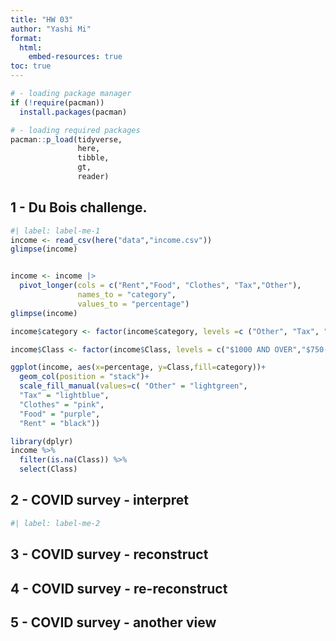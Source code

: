 ```yaml
---
title: "HW 03"
author: "Yashi Mi"
format:
  html:
    embed-resources: true
toc: true
---
```


```r
# - loading package manager
if (!require(pacman))
  install.packages(pacman)

# - loading required packages
pacman::p_load(tidyverse,
               here,
               tibble,
               gt,
               reader)
```

## 1 - Du Bois challenge.

```r
#| label: label-me-1
income <- read_csv(here("data","income.csv"))
glimpse(income)
```

```{}
```

```r
income <- income |>
  pivot_longer(cols = c("Rent","Food", "Clothes", "Tax","Other"),
               names_to = "category",
               values_to = "percentage")
glimpse(income)
```

```r
income$category <- factor(income$category, levels =c ("Other", "Tax", "Clothes", "Food", "Rent"))

income$Class <- factor(income$Class, levels = c("$1000 AND OVER","$750-1000","$500-750","$400-500","$300-400","$200-300","$100-200"))

ggplot(income, aes(x=percentage, y=Class,fill=category))+
  geom_col(position = "stack")+
  scale_fill_manual(values=c( "Other" = "lightgreen",
  "Tax" = "lightblue",
  "Clothes" = "pink",
  "Food" = "purple",
  "Rent" = "black"))

```

```r
library(dplyr)
income %>%
  filter(is.na(Class)) %>%
  select(Class)
```

## 2 - COVID survey - interpret

```r
#| label: label-me-2

```

## 3 - COVID survey - reconstruct

## 4 - COVID survey - re-reconstruct

## 5 - COVID survey - another view
